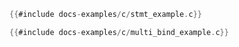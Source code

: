 ```c title=一次绑定一行
{{#include docs-examples/c/stmt_example.c}}
```
```c title=一次绑定多行
{{#include docs-examples/c/multi_bind_example.c}}
```
